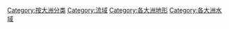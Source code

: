 {{Commonscat|Drainage basins by continent}}

[[Category:按大洲分类|Category:按大洲分类]]
[[Category:流域|Category:流域]]
[[Category:各大洲地形|Category:各大洲地形]]
[[Category:各大洲水域|Category:各大洲水域]]
